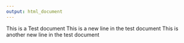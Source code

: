 ```yaml
---
output: html_document
---
```


This is a Test document
This is a new line in the test document
This is another new line in the test document
